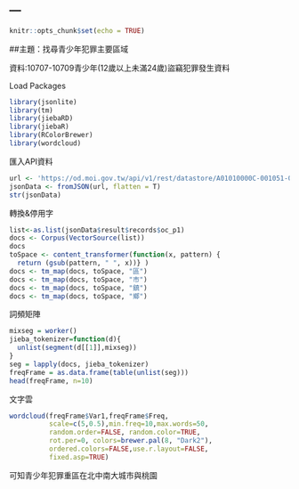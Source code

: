 ---
---

```r
knitr::opts_chunk$set(echo = TRUE)
```
##主題：找尋青少年犯罪主要區域

資料:10707-10709青少年(12歲以上未滿24歲)盜竊犯罪發生資料

Load Packages
```r
library(jsonlite)
library(tm)
library(jiebaRD)
library(jiebaR)
library(RColorBrewer)
library(wordcloud)
```
匯入API資料
```r
url <- 'https://od.moi.gov.tw/api/v1/rest/datastore/A01010000C-001051-046'
jsonData <- fromJSON(url, flatten = T)
str(jsonData)
```
轉換&停用字
```r
list<-as.list(jsonData$result$records$oc_p1)
docs <- Corpus(VectorSource(list))
docs
toSpace <- content_transformer(function(x, pattern) {
  return (gsub(pattern, " ", x))} )
docs <- tm_map(docs, toSpace, "區") 
docs <- tm_map(docs, toSpace, "市")
docs <- tm_map(docs, toSpace, "鎮")
docs <- tm_map(docs, toSpace, "鄉")
```
詞頻矩陣
```r
mixseg = worker()
jieba_tokenizer=function(d){
  unlist(segment(d[[1]],mixseg))
}
seg = lapply(docs, jieba_tokenizer)
freqFrame = as.data.frame(table(unlist(seg)))
head(freqFrame, n=10)
```

文字雲
```r

wordcloud(freqFrame$Var1,freqFrame$Freq,
          scale=c(5,0.5),min.freq=10,max.words=50,
          random.order=FALSE, random.color=TRUE, 
          rot.per=0, colors=brewer.pal(8, "Dark2"),
          ordered.colors=FALSE,use.r.layout=FALSE,
          fixed.asp=TRUE)
```

可知青少年犯罪重區在北中南大城市與桃園

